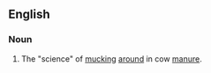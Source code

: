 ==English==

===Noun===
{{en-noun|-}}

# {{jocular|agriculture|_|slang}} The "science" of [[muck]]ing [[around]] in cow [[manure]].